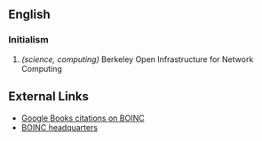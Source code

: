 {{wikipedia}}

== English ==

===Initialism===

#''(science, computing)'' Berkeley Open Infrastructure for Network Computing

==External Links==

* [http://books.google.com/books?sourceid=navclient&ie=UTF-8&rlz=1T4DKUS_enUS240US241&q=BOINC&um=1&sa=N&tab=wp Google Books citations on BOINC]
* [http://boinc.berkeley.edu/ BOINC headquarters]